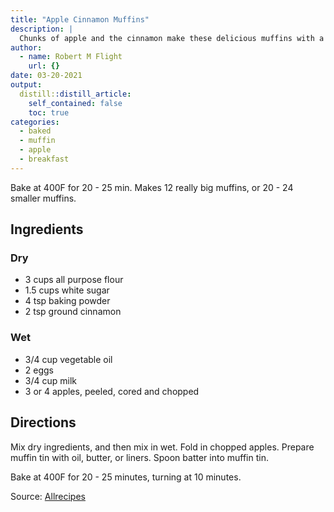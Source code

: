```yaml
---
title: "Apple Cinnamon Muffins"
description: |
  Chunks of apple and the cinnamon make these delicious muffins with a great texture.
author:
  - name: Robert M Flight
    url: {}
date: 03-20-2021
output:
  distill::distill_article:
    self_contained: false
    toc: true
categories:
  - baked
  - muffin
  - apple
  - breakfast
---
```


Bake at 400F for 20 - 25 min. Makes 12 really big muffins, or 20 - 24 smaller muffins.


## Ingredients

### Dry

* 3 cups all purpose flour
* 1.5 cups white sugar
* 4 tsp baking powder
* 2 tsp ground cinnamon

### Wet

* 3/4 cup vegetable oil
* 2 eggs
* 3/4 cup milk
* 3 or 4 apples, peeled, cored and chopped


## Directions

Mix dry ingredients, and then mix in wet. Fold in chopped apples. Prepare muffin tin with oil, butter, or liners. Spoon batter into muffin tin.

Bake at 400F for 20 - 25 minutes, turning at 10 minutes.

Source: [Allrecipes](https://www.allrecipes.com/recipe/24352/easy-apple-cinnamon-muffins/?fbclid=IwAR1YD0LRxzrZc4MaX1ZRm0gKmfeQih04BupIOzAPF4zwYd-PSzbc-q8luGQ)

